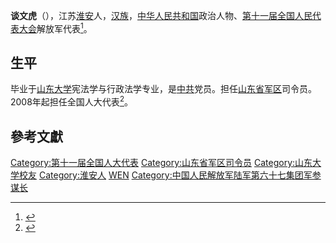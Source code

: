 '''谈文虎'''（{{bd|1950年||}}），江苏[[淮安|淮安]]人，[[汉族|汉族]]，[[中华人民共和国|中华人民共和国]]政治人物、[[第十一届全国人民代表大会|第十一届全国人民代表大会]]解放军代表<ref>{{cite web|author=新华网|title=第十一届全国人大代表|url=http://news.xinhuanet.com/ziliao/2008-03/03/content_7708230.htm?node=36628|publisher=新华网|accessdate=2014-01-07|archive-date=2014-01-10|archive-url=https://web.archive.org/web/20140110211415/http://news.xinhuanet.com/ziliao/2008-03/03/content_7708230.htm?node=36628|dead-url=no}}</ref>。

==生平==
毕业于[[山东大学|山东大学]]宪法学与行政法学专业，是[[中共|中共]]党员。担任[[山东省军区|山东省军区]]司令员。2008年起担任全国人大代表<ref>{{cite news|title=全国人大代表信息-谈文虎|url=http://210.82.31.1:8084/delegate/viewDelegate.action?dbid=112938|accessdate=2013-04-05|newspaper=全国人大网|archive-url=https://web.archive.org/web/20140527234033/http://www.npc.gov.cn/delegate/viewDelegate.action?dbid=112938|archive-date=2014-05-27|dead-url=yes}}</ref>。

==參考文獻==
{{reflist}}

{{Authority control}}
{{DEFAULTSORT:T}}
[[Category:第十一届全国人大代表|Category:第十一届全国人大代表]]
[[Category:山东省军区司令员|Category:山东省军区司令员]]
[[Category:山东大学校友|Category:山东大学校友]]
[[Category:淮安人|Category:淮安人]]
[[Category:谈姓|WEN]]
[[Category:中国人民解放军陆军第六十七集团军参谋长|Category:中国人民解放军陆军第六十七集团军参谋长]]